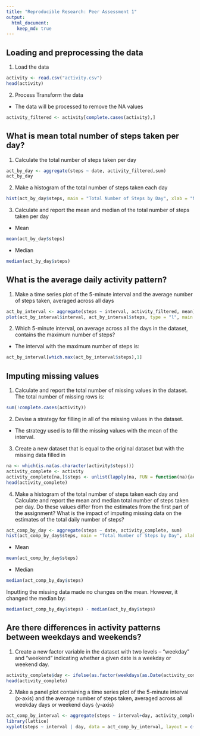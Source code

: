 ```yaml
---
title: "Reproducible Research: Peer Assessment 1"
output: 
  html_document:
    keep_md: true
---
```



## Loading and preprocessing the data
1. Load the data 
```r
activity <- read.csv("activity.csv")
head(activity)
```
2. Process Transform the data
+ The data will be processed to remove the NA values
```r
activity_filtered <- activity[complete.cases(activity),]
```

## What is mean total number of steps taken per day?
1. Calculate the total number of steps taken per day
```r
act_by_day <- aggregate(steps ~ date, activity_filtered,sum)
act_by_day
```
2. Make a histogram of the total number of steps taken each day
```r
hist(act_by_day$steps, main = "Total Number of Steps by Day", xlab = "Number of Steps per Day", breaks = 10)
```

3. Calculate and report the mean and median of the total number of steps taken per day
+ Mean
```r
mean(act_by_day$steps)
```
+ Median
```r
median(act_by_day$steps)
```

## What is the average daily activity pattern?
1. Make a time series plot of the 5-minute interval and the average number of steps taken, averaged across all days
```r
act_by_interval <- aggregate(steps ~ interval, activity_filtered, mean)
plot(act_by_interval$interval, act_by_interval$steps, type = "l", main = "Average Number of Steps by Inteval", xlab = "Interval", ylab = "Average Number of Steps")
```

2. Which 5-minute interval, on average across all the days in the dataset, contains the maximum number of steps?
+ The interval with the maximum number of steps is:
```r
act_by_interval[which.max(act_by_interval$steps),1]
```

## Imputing missing values
1. Calculate and report the total number of missing values in the dataset.
The total number of missing rows is:
```r
sum(!complete.cases(activity))
```
2. Devise a strategy for filling in all of the missing values in the dataset.
+ The strategy used is to fill the missing values with the mean of the interval.

3. Create a new dataset that is equal to the original dataset but with the missing data filled in
```r
na <- which(is.na(as.character(activity$steps)))
activity_complete <- activity
activity_complete[na,]$steps <- unlist(lapply(na, FUN = function(na){act_by_interval[activity_complete[na,]$interval == act_by_interval$interval,]$steps}))
head(activity_complete)
```
4. Make a histogram of the total number of steps taken each day and Calculate and report the mean and median total number of steps taken per day. Do these values differ from the estimates from the first part of the assignment? What is the impact of imputing missing data on the estimates of the total daily number of steps?
```r
act_comp_by_day <- aggregate(steps ~ date, activity_complete, sum)
hist(act_comp_by_day$steps, main = "Total Number of Steps by Day", xlab = "Number of Steps per Day", breaks = 10)
```

+ Mean
```r
mean(act_comp_by_day$steps)
```
+ Median
```r
median(act_comp_by_day$steps)
```
Inputting the missing data made no changes on the mean. However, it changed the median by:
```r
median(act_comp_by_day$steps) - median(act_by_day$steps)
```

## Are there differences in activity patterns between weekdays and weekends?
1. Create a new factor variable in the dataset with two levels – “weekday” and “weekend” indicating whether a given date is a weekday or weekend day.
```r
activity_complete$day <- ifelse(as.factor(weekdays(as.Date(activity_complete$date))) == "Saturday" | as.factor(weekdays(as.Date(activity_complete$date))) == "Sunday", "weekend", "weekday") 
head(activity_complete)
```
2. Make a panel plot containing a time series plot of the 5-minute interval (x-axis) and the average number of steps taken, averaged across all weekday days or weekend days (y-axis)
```r
act_comp_by_interval <- aggregate(steps ~ interval+day, activity_complete, mean)
library(lattice)
xyplot(steps ~ interval | day, data = act_comp_by_interval, layout = c(1, 2), type = "l", xlab = "Interval", ylab = "Number of Steps")
```